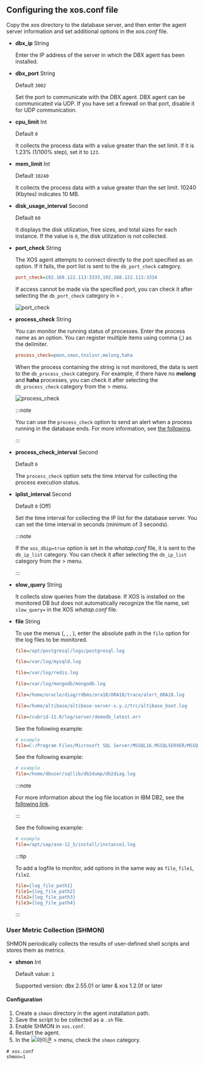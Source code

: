 ## Configuring the xos.conf file

Copy the _xos_ directory to the database server, and then enter the agent server information and set additional options in the *xos.conf* file.

- **dbx_ip** <span class='type'>String</span>

  Enter the IP address of the server in which the DBX agent has been installed.  

- **dbx_port** <span class='type'>String</span>

  Default `3002`

  Set the port to communicate with the DBX agent. DBX agent can be communicated via UDP. If you have set a firewall on that port, disable it for UDP communication.  

- **cpu_limit** <span class='type'>Int</span>

  Default `0`

  It collects the process data with a value greater than the set limit. If it is 1.23% (1/100% step), set it to `123`.  

- **mem_limit** <span class='type'>Int</span>

  Default `10240`

  It collects the process data with a value greater than the set limit. 10240 (Kbytes) indicates 10 MB.

- **disk_usage_interval** <span class='type'>Second</span>

  Default `60`

  It displays the disk utilization, free sizes, and total sizes for each instance. If the value is `0`, the disk utilization is not collected.

- **port_check** <span class='type'>String</span>

  The XOS agent attempts to connect directly to the port specified as an option. If it fails, the port list is sent to the `db_port_check` category.

  ```ini title="xos.conf"
  port_check=192.168.122.113:3333,192.168.122.113:3334
  ```

  If access cannot be made via the specified port, you can check it after selecting the `db_port_check` category in <Cmdname sid="side_analysis" className="uitext" /> &gt; <Cmdname sid="side_metricsSearch" className="uitext" />.

  ![port_check](/img/db-xos-conf-port-check-metrics.png)

- **process_check** <span class='type'>String</span>

  You can monitor the running status of processes. Enter the process name as an option. You can register multiple items using comma (,) as the delimiter.

  ```ini title='xos.conf'
  process_check=pmon,smon,tnslsnr,melong,haha
  ```

  When the process containing the string is not monitored, the data is sent to the `db_process_check` category. For example, if there have no **melong** and **haha** processes, you can check it after selecting the `db_process_check` category from the <Cmdname sid="side_analysis" className="uitext" /> &gt; <Cmdname sid="side_metricsSearch" className="uitext" /> menu.

  ![process_check](/img/db-xos-conf-process-check-metrics.png)

  :::note

  You can use the `process_check` option to send an alert when a process running in the database ends. For more information, see [the following](../best-practice-guides/set-db-metric-warning-notice).

  :::

- **process_check_interval** <span class='type'>Second</span>

  Default `6`

  The `process_check` option sets the time interval for collecting the process execution status.

- **iplist_interval** <span class='type'>Second</span>

  Default `0` (Off)

  Set the time interval for collecting the IP list for the database server. You can set the time interval in seconds (minimum of 3 seconds).

  :::note

  If the `xos_dbip=true` option is set in the *whatap.conf* file, it is sent to the `db_ip_list` category. You can check it after selecting the `db_ip_list` category from the <Cmdname sid="side_analysis" className="uitext" /> &gt; <Cmdname sid="side_metricsSearch" className="uitext" /> menu.

  :::

<InDoc product='mysql,postgresql'>

- **slow_query** <span class='type'>String</span>

  It collects slow queries from the database. If XOS is installed on the monitored DB but does not automatically recognize the file name, set `slow_query=` in the XOS *whatap.conf* file.

</InDoc>

<InDoc product="postgresql,mysql,redis,mongodb,oracle,altibase,cubrid,mssql,db2,sapase">

- **file** <span class='type'>String</span>

  To use the <Cmdname sid="side_log" className="uitext" /> menus (<Cmdname sid="side_logTail" className="uitext" />, <Cmdname sid="side_logExplorer" className="uitext" />, <Cmdname sid="side_logSearch" className="uitext" />, <Cmdname sid="side_logSetting" className="uitext" />), enter the absolute path in the `file` option for the log files to be monitored.

  <InDoc product='postgresql'>

  ```ini title='xos.conf'
  file=/opt/postgresql/logs/postgresql.log
  ```

  </InDoc>
  <InDoc product='mysql'>

  ```ini title='xos.conf'
  file=/var/log/mysqld.log
  ```

  </InDoc>
  <InDoc product='redis'>

  ```ini title='xos.conf'
  file=/var/log/redis.log
  ```

  </InDoc>
  <InDoc product='mongodb'>

  ```ini title='xos.conf'
  file=/var/log/mongodb/mongodb.log
  ```

  </InDoc>

  <InDoc product='oracle'>

  ```ini title='xos.conf'
  file=/home/oracle/diag/rdbms/ora18/ORA18/trace/alert_ORA18.log
  ```

  </InDoc>

  <InDoc product='altibase'>

  ```ini title='xos.conf'
  file=/home/altibase/altibase-server-x.y.z/trc/altibase_boot.log
  ```

  </InDoc>

  <InDoc product="cubrid">

  ```ini title='xos.conf'
  file=/cubrid-11.0/log/server/demodb_latest.err
  ```

  </InDoc>

  <InDoc product='mssql'>

  See the following example:

  ```ini title='xos.conf'
  # example
  file=C:/Program Files/Microsoft SQL Server/MSSQL16.MSSQLSERVER/MSSQL/Log/ERRORLOG
  ```

  </InDoc>

  <InDoc product='db2'>

  See the following example:

  ```ini title='xos.conf'
  # example
  file=/home/dbuser/sqllib/db2dump/db2diag.log
  ```

  :::note

  For more information about the log file location in IBM DB2, see the [following link](https://www.ibm.com/docs/db2/11.1?topic=parameters-logpath-location-log-files).

  :::

  </InDoc>

  <InDoc product='sapase'>

  See the following example:

  ```ini title='xos.conf'
  # example
  file=/opt/sap/ase-12_5/install/instance1.log
  ```

  </InDoc>

  :::tip

  To add a logfile to monitor, add options in the same way as `file`, `file1`, `file2`.

  ```ini title="xos.conf"
  file={log_file_path1}
  file1={log_file_path2}
  file2={log_file_path3}
  file3={log_file_path4}
  ```

  :::

</InDoc>

### User Metric Collection (SHMON)

SHMON periodically collects the results of user-defined shell scripts and stores them as metrics.

* **shmon** <span class='type'>Int</span>

  Default value: `1`

  Supported version: dbx 2.55.01 or later & xos 1.2.0f or later

#### Configuration

1. Create a `shmon` directory in the agent installation path.  
2. Save the script to be collected as a `.sh` file.  
3. Enable SHMON in `xos.conf`.  
4. Restart the agent.  
5. In the ![아이콘](/img/ic-sitemap.svg) <Cmdname sid="sitemap" className="uitext" /> &gt; <Cmdname sid="side_metricsSearch" className="uitext" /> menu, check the `shmon` category.

```properties
# xos.conf
shmon=1
```